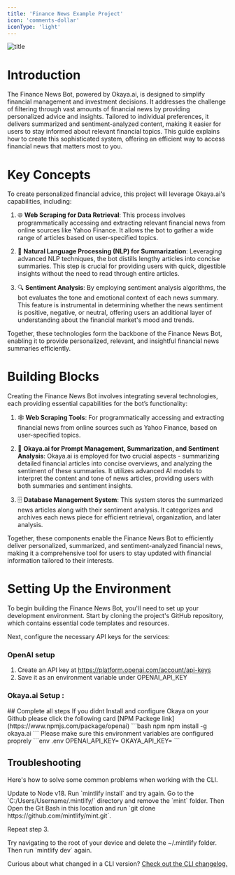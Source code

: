 ```yaml
---
title: 'Finance News Example Project'
icon: 'comments-dollar'
iconType: 'light'
---
```

![title](/images/news_bot.png)

# Introduction

The Finance News Bot, powered by Okaya.ai, is designed to simplify financial management and investment decisions.
It addresses the challenge of filtering through vast amounts of financial news by providing personalized advice and insights. 
Tailored to individual preferences, it delivers summarized and sentiment-analyzed content, making it easier for users to stay informed about relevant financial topics. 
This guide explains how to create this sophisticated system, offering an efficient way to access financial news that matters most to you.




# Key Concepts 

To create personalized financial advice, this project will leverage Okaya.ai's capabilities, including:

  1. 🌐 **Web Scraping for Data Retrieval**: This process involves programmatically accessing and extracting relevant financial news from online sources like Yahoo Finance. It allows the bot to gather a wide range of articles based on user-specified topics.

  2. 💬 **Natural Language Processing (NLP) for Summarization**: Leveraging advanced NLP techniques, the bot distills lengthy articles into concise summaries. This step is crucial for providing users with quick, digestible insights without the need to read through entire articles.

  3. 🔍 **Sentiment Analysis**: By employing sentiment analysis algorithms, the bot evaluates the tone and emotional context of each news summary. This feature is instrumental in determining whether the news sentiment is positive, negative, or neutral, offering users an additional layer of understanding about the financial market's mood and trends.

Together, these technologies form the backbone of the Finance News Bot, enabling it to provide personalized, relevant, and insightful financial news summaries efficiently.


# Building Blocks 

Creating the Finance News Bot involves integrating several technologies, each providing essential capabilities for the bot’s functionality:

  1. 🕸️ **Web Scraping Tools**: For programmatically accessing and extracting financial news from online sources such as Yahoo Finance, based on user-specified topics.

  2. 🧠 **Okaya.ai for Prompt Management, Summarization, and Sentiment Analysis**: Okaya.ai is employed for two crucial aspects - summarizing detailed financial articles into concise overviews, and analyzing the sentiment of these summaries. It utilizes advanced AI models to interpret the content and tone of news articles, providing users with both summaries and sentiment insights.

  3. 🗄️ **Database Management System**: This system stores the summarized news articles along with their sentiment analysis. It categorizes and archives each news piece for efficient retrieval, organization, and later analysis.

Together, these components enable the Finance News Bot to efficiently deliver personalized, summarized, and sentiment-analyzed financial news, making it a comprehensive tool for users to stay updated with financial information tailored to their interests.



# Setting Up the Environment

To begin building the Finance News Bot, you'll need to set up your development environment. 
Start by cloning the project's GitHub repository, which contains essential code templates and resources.

Next, configure the necessary API keys for the services:

### OpenAI setup
1. Create an API key at https://platform.openai.com/account/api-keys<br/>
2. Save it as an environment variable under OPENAI_API_KEY
​


### Okaya.ai Setup :
<Note>
## Complete all steps
If you didnt Install and configure Okaya on your Github please click the following card
    <Steps>
      <Step> 
        <Card title="Install Okaya.ai on Your Github"  iconType="sharp-solid" icon="link"  href="quickstart">
        </Card>
      </Step>
      <Step title="Install Okaya.ai with npm on your dev environment">
        [NPM Packege link](https://www.npmjs.com/package/openai)
        ```bash npm 
        npm install -g okaya.ai
        ```
      </Step>
      <Step  title="Save this key as an environment variable">
        <Card >
              Please make sure this environment variables are configured proprely 
            ```env .env 
                OPENAI_API_KEY=<YOUR_OPENAI_API_KEY>
                OKAYA_API_KEY=<YOUR_OKAYA_API_KEY>
            ```
        </Card>
      </Step>
    </Steps>
</Note> 

        




## Troubleshooting

Here's how to solve some common problems when working with the CLI.

<AccordionGroup>
  <Accordion title="Mintlify is not loading">
    Update to Node v18. Run `mintlify install` and try again.
  </Accordion>
  <Accordion title="No such file or directory on Windows">
Go to the `C:/Users/Username/.mintlify/` directory and remove the `mint`
folder. Then Open the Git Bash in this location and run `git clone
https://github.com/mintlify/mint.git`.

Repeat step 3.

  </Accordion>
  <Accordion title="Getting an unknown error">
    Try navigating to the root of your device and delete the ~/.mintlify folder.
    Then run `mintlify dev` again.
  </Accordion>
</AccordionGroup>

Curious about what changed in a CLI version? [Check out the CLI changelog.](/changelog/command-line)
